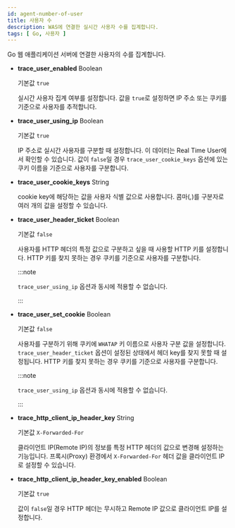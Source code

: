 ```yaml
---
id: agent-number-of-user
title: 사용자 수
description: WAS에 연결한 실시간 사용자 수를 집계합니다.
tags: [ Go, 사용자 ]
---
```


Go 웹 애플리케이션 서버에 연결한 사용자의 수를 집계합니다.

* **trace_user_enabled** <span class='type'>Boolean</span>

  기본값 `true`

  실시간 사용자 집계 여부를 설정합니다. 값을 `true`로 설정하면 IP 주소 또는 쿠키를 기준으로 사용자를 추적합니다. 

* **trace_user_using_ip** <span class='type'>Boolean</span>

  기본값 `true`

  IP 주소로 실시간 사용자를 구분할 때 설정합니다. 이 데이터는 Real Time User에서 확인할 수 있습니다. 값이 `false`일 경우 `trace_user_cookie_keys` 옵션에 있는 쿠키 이름을 기준으로 사용자를 구분합니다.

* **trace_user_cookie_keys** <span class='type'>String</span>

  cookie key에 해당하는 값을 사용자 식별 값으로 사용합니다.  콤마(*,*)를 구분자로 여러 개의 값을 설정할 수 있습니다.

* **trace_user_header_ticket** <span class='type'>Boolean</span>

  기본값 `false`

  사용자를 HTTP 헤더의 특정 값으로 구분하고 싶을 때 사용할 HTTP 키를 설정합니다. HTTP 키를 찾지 못하는 경우 쿠키를 기준으로 사용자를 구분합니다.

  :::note

  `trace_user_using_ip` 옵션과 동시에 적용할 수 없습니다. 

  :::

* **trace_user_set_cookie** <span class='type'>Boolean</span>

  기본값 `false`

  사용자를 구분하기 위해 쿠키에 `WHATAP` 키 이름으로 사용자 구분 값을 설정합니다. `trace_user_header_ticket` 옵션이 설정된 상태에서 헤더 key를 찾지 못할 때 설정됩니다. HTTP 키를 찾지 못하는 경우 쿠키를 기준으로 사용자를 구분합니다. 

  :::note

  `trace_user_using_ip` 옵션과 동시에 적용할 수 없습니다. 

  :::

* **trace_http_client_ip_header_key** <span class='type'>String</span>

  기본값 `X-Forwarded-For`

  클라이언트 IP(Remote IP)의 정보를 특정 HTTP 헤더의 값으로 변경해 설정하는 기능입니다. 프록시(Proxy) 환경에서 `X-Forwarded-For` 헤더 값을 클라이언트 IP로 설정할 수 있습니다.

* **trace_http_client_ip_header_key_enabled** <span class='type'>Boolean</span>

  기본값 `true`

  값이 `false`일 경우 HTTP 헤더는 무시하고 Remote IP 값으로 클라이언트 IP를 설정합니다.
